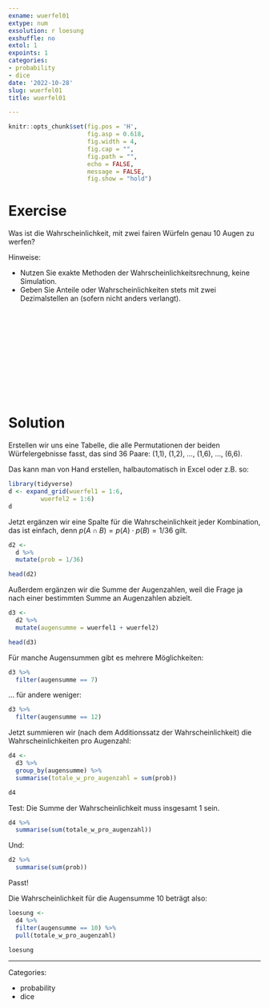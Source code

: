 ```yaml
---
exname: wuerfel01
extype: num
exsolution: r loesung
exshuffle: no
extol: 1
expoints: 1
categories:
- probability
- dice
date: '2022-10-28'
slug: wuerfel01
title: wuerfel01

---
```







```r
knitr::opts_chunk$set(fig.pos = 'H',
                      fig.asp = 0.618,
                      fig.width = 4,
                      fig.cap = "", 
                      fig.path = "",
                      echo = FALSE,
                      message = FALSE,
                      fig.show = "hold")
```






# Exercise

Was ist die Wahrscheinlichkeit, mit zwei fairen Würfeln genau 10 Augen zu werfen?

Hinweise:

- Nutzen Sie exakte Methoden der Wahrscheinlichkeitsrechnung, keine Simulation.
- Geben Sie Anteile oder Wahrscheinlichkeiten stets mit zwei Dezimalstellen an (sofern nicht anders verlangt).


</br>
</br>
</br>
</br>
</br>
</br>
</br>
</br>
</br>
</br>

# Solution

Erstellen wir uns eine Tabelle, die alle Permutationen der beiden Würfelergebnisse fasst,
das sind 36 Paare: (1,1), (1,2), ..., (1,6), ..., (6,6).

Das kann man von Hand erstellen, halbautomatisch in Excel oder z.B. so:

```r
library(tidyverse)
d <- expand_grid(wuerfel1 = 1:6,
         wuerfel2 = 1:6)
d
```


Jetzt ergänzen wir eine Spalte für die Wahrscheinlichkeit jeder Kombination,
das ist einfach, denn $p(A \cap B) = p(A) \cdot p(B) = 1/36$ gilt.



```r
d2 <-
  d %>% 
  mutate(prob = 1/36)

head(d2)
```


Außerdem ergänzen wir die Summe der Augenzahlen,
weil die Frage ja nach einer bestimmten Summe an Augenzahlen abzielt.


```r
d3 <-
  d2 %>% 
  mutate(augensumme = wuerfel1 + wuerfel2)

head(d3)
```



Für manche Augensummen gibt es mehrere Möglichkeiten:

```r
d3 %>% 
  filter(augensumme == 7)
```


... für andere weniger:


```r
d3 %>% 
  filter(augensumme == 12)
```


Jetzt summieren wir (nach dem Additionssatz der Wahrscheinlichkeit) die Wahrscheinlichkeiten pro Augenzahl:


```r
d4 <- 
  d3 %>% 
  group_by(augensumme) %>% 
  summarise(totale_w_pro_augenzahl = sum(prob))

d4
```


Test: Die Summe der Wahrscheinlichkeit muss insgesamt 1 sein.


```r
d4 %>% 
  summarise(sum(totale_w_pro_augenzahl))
```


Und:

```r
d2 %>% 
  summarise(sum(prob))
```


Passt!


Die Wahrscheinlichkeit für die Augensumme 10 beträgt also:


```r
loesung <-
  d4 %>% 
  filter(augensumme == 10) %>% 
  pull(totale_w_pro_augenzahl)

loesung
```





---

Categories: 

- probability
- dice

